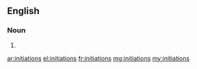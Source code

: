 ==English==

===Noun===
{{head|en|plural}}

# {{plural of|initiation|lang=en|nocat=1}}

[[ar:initiations]]
[[el:initiations]]
[[fr:initiations]]
[[mg:initiations]]
[[my:initiations]]